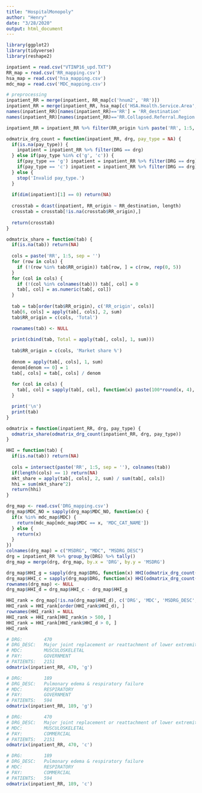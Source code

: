 ---
title: "HospitalMonopoly"
author: "Henry"
date: "3/28/2020"
output: html_document
---

```{r}
library(ggplot2)
library(tidyverse)
library(reshape2)

inpatient = read.csv("VTINP16_upd.TXT")
RR_map = read.csv('RR_mapping.csv')
hsa_map = read.csv('hsa_mapping.csv')
mdc_map = read.csv('MDC_mapping.csv')
```

```{r}
# preprocessing
inpatient_RR = merge(inpatient, RR_map[c('hnum2', 'RR')])
inpatient_RR = merge(inpatient_RR, hsa_map[c('HSA.Health.Service.Area', 'RR.Collapsed.Referral.Region')], by.x = 'hsa', by.y = 'HSA.Health.Service.Area')
names(inpatient_RR)[names(inpatient_RR)=='RR'] = 'RR_destination'
names(inpatient_RR)[names(inpatient_RR)=='RR.Collapsed.Referral.Region'] = 'RR_origin'

inpatient_RR = inpatient_RR %>% filter(RR_origin %in% paste('RR', 1:5, sep = ''))
```

```{r}
odmatrix_drg_count = function(inpatient_RR, drg, pay_type = NA) {
  if(is.na(pay_type)) {
    inpatient = inpatient_RR %>% filter(DRG == drg)
  } else if(pay_type %in% c('g', 'c')) {
    if(pay_type == 'g') inpatient = inpatient_RR %>% filter(DRG == drg) %>% filter(PPAY == 1)
    if(pay_type == 'c') inpatient = inpatient_RR %>% filter(DRG == drg) %>% filter(PPAY == 6 | PPAY == 7)
  } else {
    stop('Invalid pay_type.')
  }
  
  if(dim(inpatient)[1] == 0) return(NA)
  
  crosstab = dcast(inpatient, RR_origin ~ RR_destination, length)
  crosstab = crosstab[!is.na(crosstab$RR_origin),]
  
  return(crosstab)
}

odmatrix_share = function(tab) {
  if(is.na(tab)) return(NA)
  
  cols = paste('RR', 1:5, sep = '')
  for (row in cols) {
    if (!(row %in% tab$RR_origin)) tab[row, ] = c(row, rep(0, 5))
  }
  for (col in cols) {
    if (!(col %in% colnames(tab))) tab[, col] = 0
    tab[, col] = as.numeric(tab[, col])
  }
  
  tab = tab[order(tab$RR_origin), c('RR_origin', cols)]
  tab[6, cols] = apply(tab[, cols], 2, sum)
  tab$RR_origin = c(cols, 'Total')

  rownames(tab) <- NULL
  
  print(cbind(tab, Total = apply(tab[, cols], 1, sum)))
  
  tab$RR_origin = c(cols, 'Market share %')
  
  denom = apply(tab[, cols], 1, sum)
  denom[denom == 0] = 1
  tab[, cols] = tab[, cols] / denom
  
  for (col in cols) {
    tab[, col] = sapply(tab[, col], function(x) paste(100*round(x, 4), '%', sep = ''))
  }

  print('\n')
  print(tab)
}

odmatrix = function(inpatient_RR, drg, pay_type) {
  odmatrix_share(odmatrix_drg_count(inpatient_RR, drg, pay_type))
}

HHI = function(tab) {
  if(is.na(tab)) return(NA)
  
  cols = intersect(paste('RR', 1:5, sep = ''), colnames(tab))
  if(length(cols) == 1) return(NA)
  mkt_share = apply(tab[, cols], 2, sum) / sum(tab[, cols])
  hhi = sum(mkt_share^2)
  return(hhi)
}
```

```{r}
drg_map <- read.csv('DRG_mapping.csv')
drg_map$MDC_NO = sapply(drg_map$MDC_NO, function(x) {
  if(x %in% mdc_map$MDC) {
    return(mdc_map[mdc_map$MDC == x, 'MDC_CAT_NAME'])
  } else {
    return(x)
  }
})
colnames(drg_map) = c("MSDRG", "MDC", "MSDRG_DESC")
drg = inpatient_RR %>% group_by(DRG) %>% tally()
drg_map = merge(drg, drg_map, by.x = 'DRG', by.y = 'MSDRG')
```

```{r message = FALSE}
drg_map$HHI_g = sapply(drg_map$DRG, function(x) HHI(odmatrix_drg_count(inpatient_RR, x, 'g')))
drg_map$HHI_c = sapply(drg_map$DRG, function(x) HHI(odmatrix_drg_count(inpatient_RR, x, 'c')))
rownames(drg_map) <- NULL
drg_map$HHI_d = drg_map$HHI_c - drg_map$HHI_g
```

```{r}
HHI_rank = drg_map[!is.na(drg_map$HHI_d), c('DRG', 'MDC', 'MSDRG_DESC', 'HHI_d', 'n')]
HHI_rank = HHI_rank[order(HHI_rank$HHI_d), ]
rownames(HHI_rank) = NULL
HHI_rank = HHI_rank[HHI_rank$n > 500, ]
HHI_rank = HHI_rank[HHI_rank$HHI_d > 0, ]
HHI_rank
```

```{r}
# DRG:        470
# DRG_DESC:   Major joint replacement or reattachment of lower extremity w/o MCC
# MDC:        MUSCULOSKELETAL
# PAY:        GOVERNMENT
# PATIENTS:   2151
odmatrix(inpatient_RR, 470, 'g')
```

```{r}
# DRG:        189
# DRG_DESC:   Pulmonary edema & respiratory failure
# MDC:        RESPIRATORY
# PAY:        GOVERNMENT
# PATIENTS:   594
odmatrix(inpatient_RR, 189, 'g')
```

```{r}
# DRG:        470
# DRG_DESC:   Major joint replacement or reattachment of lower extremity w/o MCC
# MDC:        MUSCULOSKELETAL
# PAY:        COMMERCIAL
# PATIENTS:   2151
odmatrix(inpatient_RR, 470, 'c')
```

```{r}
# DRG:        189
# DRG_DESC:   Pulmonary edema & respiratory failure
# MDC:        RESPIRATORY
# PAY:        COMMERCIAL
# PATIENTS:   594
odmatrix(inpatient_RR, 189, 'c')
```